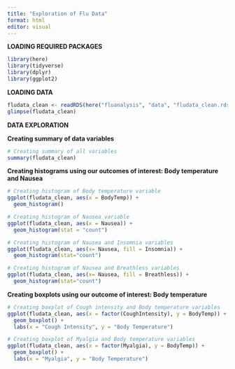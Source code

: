 ```yaml
---
title: "Exploration of Flu Data"
format: html
editor: visual
---
```


**LOADING REQUIRED PACKAGES**

```r
library(here)
library(tidyverse)
library(dplyr)
library(ggplot2)
```

**LOADING DATA**

```r
fludata_clean <- readRDS(here("fluanalysis", "data", "fludata_clean.rds"))
glimpse(fludata_clean)
```

**DATA EXPLORATION**

**Creating summary of data variables**

```r
# Creating summary of all variables
summary(fludata_clean)
```

**Creating histograms using our outcomes of interest: Body temperature and Nausea**

```r
# Creating histogram of Body temperature variable
ggplot(fludata_clean, aes(x = BodyTemp)) +
  geom_histogram()

# Creating histogram of Nausea variable
ggplot(fludata_clean, aes(x = Nausea)) +
  geom_histogram(stat = "count")

# Creating histogram of Nausea and Insomnia variables
ggplot(fludata_clean, aes(x= Nausea, fill = Insomnia)) +
  geom_histogram(stat="count")

# Creating histogram of Nausea and Breathless variables
ggplot(fludata_clean, aes(x= Nausea, fill = Breathless)) +
  geom_histogram(stat="count")
```

**Creating boxplots using our outcome of interest: Body temperature**

```r
# Creating boxplot of Cough intensity and Body temperature variables
ggplot(fludata_clean, aes(x = factor(CoughIntensity), y = BodyTemp)) +
  geom_boxplot() +
  labs(x = "Cough Intensity", y = "Body Temperature")

# Creating boxplot of Myalgia and Body temperature variables
ggplot(fludata_clean, aes(x = factor(Myalgia), y = BodyTemp)) +
  geom_boxplot() +
  labs(x = "Myalgia", y = "Body Temperature")
```
